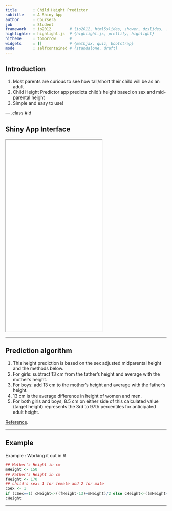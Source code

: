 ```yaml
---
title       : Child Height Predictor
subtitle    : A Shiny App 
author      : Coursera
job         : Student
framework   : io2012        # {io2012, html5slides, shower, dzslides, ...}
highlighter : highlight.js  # {highlight.js, prettify, highlight}
hitheme     : tomorrow      # 
widgets     : []            # {mathjax, quiz, bootstrap}
mode        : selfcontained # {standalone, draft}
---
```


## Introduction

1. Most parents are curious to see how tall/short their child will be as an adult
2. Child Height Predictor app predicts child's height based on sex and mid-parental height
3. Simple and easy to use!

--- .class #id 

## Shiny App Interface

<iframe src = 'assets/img/screenshot.png' height='600px'></iframe>

--- 

## Prediction algorithm

1. This height prediction is based on the sex adjusted midparental height and the methods below.
2. For girls: subtract 13 cm from the father's height and average with the mother's height.
3. For boys: add 13 cm to the mother's height and average with the father's height.
4. 13 cm is the average difference in height of women and men.
5. For both girls and boys, 8.5 cm on either side of this calculated value (target height) represents the 3rd to 97th percentiles for anticipated adult height.

[Reference](http://medcalc3000.com/HeightPotential.htm).

--- 

## Example
Example : Working it out in R
```r
## Mother's Height in cm
mHeight <- 150
## Father's Height in cm
fHeight <- 170
## child's sex: 1 for female and 2 for male
cSex <- 1
if (cSex==1) cHeight<-((fHeight-13)+mHeight)/2 else cHeight<-((mHeight+13)+fHeight)/2 
cHeight
```
---
